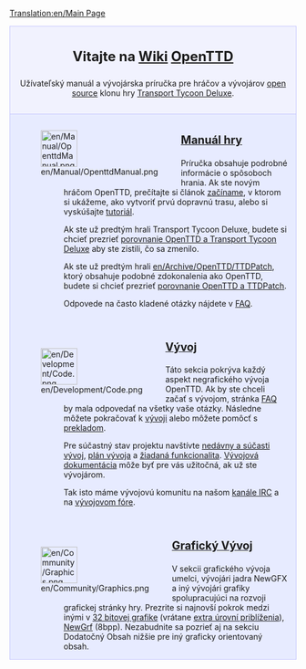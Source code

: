 [[Translation:en/Main Page]]
{{en/Translation|origin= en/Main Page
|from  = en
|to    = sk
|Percentage = 50
}}

<div style="background-color: #f1f2fe; border: 1px solid #c7c8fe; margin: 0; padding: 1em 1em 1em 1em; text-align:center">
<div style="font-size:1.7em; font-weight:bold">Vitajte na [https://www.wikipedia.org/wiki/sk:wiki Wiki] <span class="plainlinks">[http://www.openttd.org/ OpenTTD]</span></div>
Užívateľský manuál a vývojárska príručka pre hráčov a vývojárov [http://www.opensource.org/ open source] klonu hry [[sk/Transport Tycoon Deluxe|Transport Tycoon Deluxe]].
</div>
<div style="background-color: #E7EBFF; border: 1px solid #c7c8fe; border-top:none; padding: 1em 1em 0em 1em; margin-bottom:2em">
<div style="float:left">[[File:en/Manual/OpenttdManual.png|64px]]</div>
<div style="margin-left:80px; margin-bottom:4em">
<div style="font-size:1.4em; font-weight:bold">[[sk/Manual/Main Page|Manuál hry]]</div>
Príručka obsahuje podrobné informácie o spôsoboch hrania. Ak ste novým hráčom OpenTTD, prečítajte si článok [[sk/Začíname|začíname]], v ktorom si ukážeme, ako vytvoriť prvú dopravnú trasu, alebo si vyskúšajte  [[sk/Tutoriál|tutoriál]].

Ak ste už predtým hrali Transport Tycoon Deluxe, budete si chcieť prezrieť [[sk/Porovnanie OpenTTD a Transport Tycoon Deluxe|porovnanie OpenTTD a Transport Tycoon Deluxe]] aby ste zistili, čo sa zmenilo.

Ak ste už predtým hrali [[en/Archive/OpenTTD/TTDPatch]], ktorý obsahuje podobné zdokonalenia ako OpenTTD, budete si chcieť prezrieť [[sk/Porovnanie OpenTTD a TTDPatch|porovnanie OpenTTD a TTDPatch]].

Odpovede na často kladené otázky nájdete v [[sk/FAQ|FAQ]].
</div>
<div style="float:left">[[File:en/Development/Code.png|64px]]</div>
<div style="margin-left:80px; margin-bottom:4em">
<div style="font-size:1.4em; font-weight:bold">[[sk/Vývoj|Vývoj]]</div>
Táto sekcia pokrýva každý aspekt negrafického vývoja OpenTTD. Ak by ste chceli začať s vývojom, stránka [[sk/FAQ Vývoj|FAQ]] by mala odpovedať na všetky vaše otázky. Následne môžete pokračovať k [[sk/Vývoj|vývoji]] alebo môžete pomôcť s [[sk/Preklad|prekladom]].

Pre súčastný stav projektu navštívte [[sk/Nedávny a Súčastný Vývoj|nedávny a súčasti vývoj]], [[sk/Plán Vývoja|plán vývoja]] a [[sk/Žiadaná funkcionalita| žiadaná funkcionalita]]. [[sk/Vývojová dokumentácia|Vývojová dokumentácia]] môže byť pre vás užitočná, ak už ste vývojárom.

Tak isto máme vývojovú komunitu na našom [[sk/IRC Kanál|kanále IRC]] a na [http://www.tt-forums.net/viewforum.php?f=33 vývojovom fóre].
</div>

<div style="float:left">[[File:en/Community/Graphics.png|64px]]</div>
<div style="margin-left:80px; margin-bottom:1em; min-height:64px">
<div style="font-size:1.4em; font-weight:bold">[[sk/Grafický Vývoj|Grafický Vývoj]]</div>
V sekcii grafického vývoja umelci, vývojári jadra NewGFX a iný vývojári grafiky spolupracujúci na rozvoji grafickej stránky hry. Prezrite si najnovší pokrok medzi inými v [[sk/32 bitový Grafický Vývoj|32 bitovej grafike]] (vrátane [[sk/32 bitové Extra Úrovne Priblíženia|extra úrovní priblíženia]]), [[sk/Dokumentácia NewGRF|NewGrf]] (8bpp). Nezabudnite sa pozrieť aj na sekciu Dodatočný Obsah nižšie pre iný graficky orientovaný obsah.
</div>
</div>